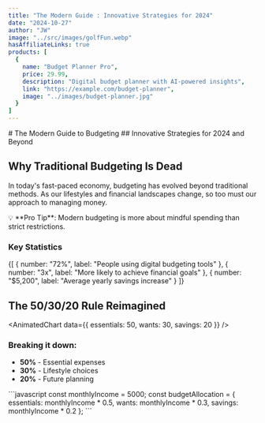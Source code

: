 ---
title: "The Modern Guide : Innovative Strategies for 2024"
date: "2024-10-27"
author: "JW"
image: "../src/images/golfFun.webp"
hasAffiliateLinks: true
products: [
  {
    name: "Budget Planner Pro",
    price: 29.99,
    description: "Digital budget planner with AI-powered insights",
    link: "https://example.com/budget-planner",
    image: "../images/budget-planner.jpg"
  }
]
---

<HeroSection>
  # The Modern Guide to Budgeting
  ## Innovative Strategies for 2024 and Beyond
</HeroSection>

<TableOfContents />

## Why Traditional Budgeting Is Dead

In today's fast-paced economy, budgeting has evolved beyond traditional methods. As our lifestyles and financial landscapes change, so too must our approach to managing money.

<InfoBox type="tip">
  💡 **Pro Tip**: Modern budgeting is more about mindful spending than strict restrictions.
</InfoBox>

### Key Statistics

<StatsGrid>
  {[
    { number: "72%", label: "People using digital budgeting tools" },
    { number: "3x", label: "More likely to achieve financial goals" },
    { number: "$5,200", label: "Average yearly savings increase" }
  ]}
</StatsGrid>

## The 50/30/20 Rule Reimagined

<AnimatedChart
  data={{
    essentials: 50,
    wants: 30,
    savings: 20
  }}
/>

### Breaking it down:
- **50%** - Essential expenses
- **30%** - Lifestyle choices
- **20%** - Future planning

<CodeExample>
```javascript
const monthlyIncome = 5000;
const budgetAllocation = {
  essentials: monthlyIncome * 0.5,
  wants: monthlyIncome * 0.3,
  savings: monthlyIncome * 0.2
};
```
</CodeExample>